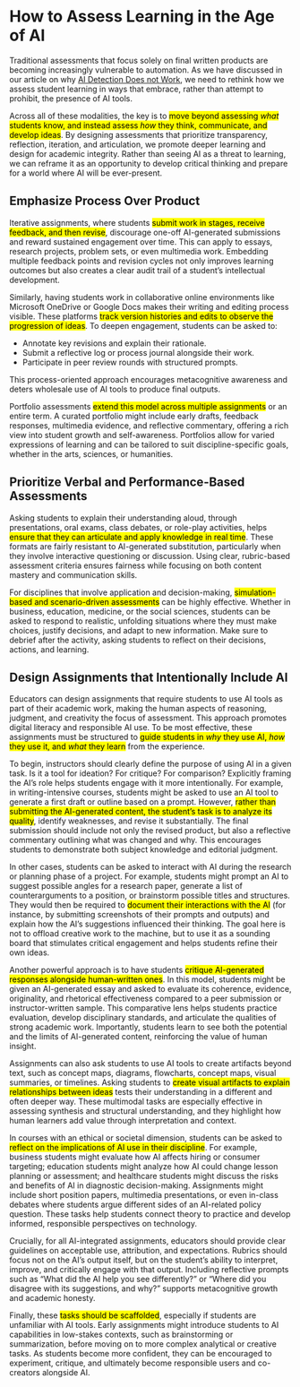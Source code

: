 # How to Assess Learning in the Age of AI

Traditional assessments that focus solely on final written products are becoming increasingly vulnerable to automation. As we have discussed in our article on why [AI Detection Does not Work](/genai/ai_detection.mdx), we need to rethink how we assess student learning in ways that embrace, rather than attempt to prohibit, the presence of AI tools.

Across all of these modalities, the key is to <mark>move beyond assessing *what* students know, and instead assess *how* they think, communicate, and develop ideas</mark>. By designing assessments that prioritize transparency, reflection, iteration, and articulation, we promote deeper learning and design for academic integrity. Rather than seeing AI as a threat to learning, we can reframe it as an opportunity to develop critical thinking and prepare for a world where AI will be ever-present.

## Emphasize Process Over Product

Iterative assignments, where students <mark>submit work in stages, receive feedback, and then revise</mark>, discourage one-off AI-generated submissions and reward sustained engagement over time. This can apply to essays, research projects, problem sets, or even multimedia work. Embedding multiple feedback points and revision cycles not only improves learning outcomes but also creates a clear audit trail of a student’s intellectual development.

Similarly, having students work in collaborative online environments like Microsoft OneDrive or Google Docs makes their writing and editing process visible. These platforms <mark>track version histories and edits to observe the progression of ideas</mark>. To deepen engagement, students can be asked to:

- Annotate key revisions and explain their rationale.
- Submit a reflective log or process journal alongside their work.
- Participate in peer review rounds with structured prompts.

This process-oriented approach encourages metacognitive awareness and deters wholesale use of AI tools to produce final outputs.

Portfolio assessments <mark>extend this model across multiple assignments</mark> or an entire term. A curated portfolio might include early drafts, feedback responses, multimedia evidence, and reflective commentary, offering a rich view into student growth and self-awareness. Portfolios allow for varied expressions of learning and can be tailored to suit discipline-specific goals, whether in the arts, sciences, or humanities.

## Prioritize Verbal and Performance-Based Assessments

Asking students to explain their understanding aloud, through presentations, oral exams, class debates, or role-play activities, helps <mark>ensure that they can articulate and apply knowledge in real time</mark>. These formats are fairly resistant to AI-generated substitution, particularly when they involve interactive questioning or discussion. Using clear, rubric-based assessment criteria ensures fairness while focusing on both content mastery and communication skills. 

For disciplines that involve application and decision-making, <mark>simulation-based and scenario-driven assessments</mark> can be highly effective. Whether in business, education, medicine, or the social sciences, students can be asked to respond to realistic, unfolding situations where they must make choices, justify decisions, and adapt to new information. Make sure to debrief after the activity, asking students to reflect on their decisions, actions, and learning. 

## Design Assignments that Intentionally Include AI

Educators can design assignments that require students to use AI tools as part of their academic work, making the human aspects of reasoning, judgment, and creativity the focus of assessment. This approach promotes digital literacy and responsible AI use. To be most effective, these assignments must be structured to <mark>guide students in *why* they use AI, *how* they use it, and *what* they learn</mark> from the experience.

To begin, instructors should clearly define the purpose of using AI in a given task. Is it a tool for ideation? For critique? For comparison? Explicitly framing the AI’s role helps students engage with it more intentionally. For example, in writing-intensive courses, students might be asked to use an AI tool to generate a first draft or outline based on a prompt. However, <mark>rather than submitting the AI-generated content, the student’s task is to analyze its quality</mark>, identify weaknesses, and revise it substantially. The final submission should include not only the revised product, but also a reflective commentary outlining what was changed and why. This encourages students to demonstrate both subject knowledge and editorial judgment.

In other cases, students can be asked to interact with AI during the research or planning phase of a project. For example, students might prompt an AI to suggest possible angles for a research paper, generate a list of counterarguments to a position, or brainstorm possible titles and structures. They would then be required to <mark>document their interactions with the AI</mark> (for instance, by submitting screenshots of their prompts and outputs) and explain how the AI’s suggestions influenced their thinking. The goal here is not to offload creative work to the machine, but to use it as a sounding board that stimulates critical engagement and helps students refine their own ideas.

Another powerful approach is to have students <mark>critique AI-generated responses alongside human-written ones</mark>. In this model, students might be given an AI-generated essay and asked to evaluate its coherence, evidence, originality, and rhetorical effectiveness compared to a peer submission or instructor-written sample. This comparative lens helps students practice evaluation, develop disciplinary standards, and articulate the qualities of strong academic work. Importantly, students learn to see both the potential and the limits of AI-generated content, reinforcing the value of human insight.

Assignments can also ask students to use AI tools to create artifacts beyond text, such as concept maps, diagrams, flowcharts, concept maps, visual summaries, or timelines. Asking students to <mark>create visual artifacts to explain relationships between ideas</mark> tests their understanding in a different and often deeper way. These multimodal tasks are especially effective in assessing synthesis and structural understanding, and they highlight how human learners add value through interpretation and context.

In courses with an ethical or societal dimension, students can be asked to <mark>reflect on the implications of AI use in their discipline</mark>. For example, business students might evaluate how AI affects hiring or consumer targeting; education students might analyze how AI could change lesson planning or assessment; and healthcare students might discuss the risks and benefits of AI in diagnostic decision-making. Assignments might include short position papers, multimedia presentations, or even in-class debates where students argue different sides of an AI-related policy question. These tasks help students connect theory to practice and develop informed, responsible perspectives on technology.

Crucially, for all AI-integrated assignments, educators should provide clear guidelines on acceptable use, attribution, and expectations. Rubrics should focus not on the AI’s output itself, but on the student’s ability to interpret, improve, and critically engage with that output. Including reflective prompts such as “What did the AI help you see differently?” or “Where did you disagree with its suggestions, and why?” supports metacognitive growth and academic honesty.

Finally, these <mark>tasks should be scaffolded</mark>, especially if students are unfamiliar with AI tools. Early assignments might introduce students to AI capabilities in low-stakes contexts, such as brainstorming or summarization, before moving on to more complex analytical or creative tasks. As students become more confident, they can be encouraged to experiment, critique, and ultimately become responsible users and co-creators alongside AI.
